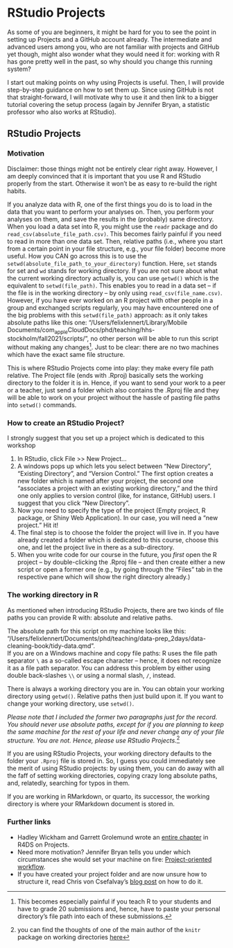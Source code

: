 # RStudio Projects

As some of you are beginners, it might be hard for you to see the point in setting up Projects and a GitHub account already. The intermediate and advanced users among you, who are not familiar with projects and GitHub yet though, might also wonder what they would need it for: working with R has gone pretty well in the past, so why should you change this running system?

I start out making points on why using Projects is useful. Then, I will provide step-by-step guidance on how to set them up. Since using GitHub is not that straight-forward, I will motivate why to use it and then link to a bigger tutorial covering the setup process (again by Jennifer Bryan, a statistic professor who also works at RStudio).

## RStudio Projects

### Motivation

Disclaimer: those things might not be entirely clear right away. However, I am deeply convinced that it is important that you use R and RStudio properly from the start. Otherwise it won't be as easy to re-build the right habits.

If you analyze data with R, one of the first things you do is to load in the data that you want to perform your analyses on. Then, you perform your analyses on them, and save the results in the (probably) same directory.\
When you load a data set into R, you might use the `readr` package and do `read_csv(absolute_file_path.csv)`. This becomes fairly painful if you need to read in more than one data set. Then, relative paths (i.e., where you start from a certain point in your file structure, e.g., your file folder) become more useful. How you CAN go across this is to use the `setwd(absolute_file_path_to_your_directory)` function. Here, `set` stands for set and `wd` stands for working directory. If you are not sure about what the current working directory actually is, you can use `getwd()` which is the equivalent to `setwd(file_path)`. This enables you to read in a data set -- if the file is in the working directory -- by only using `read_csv(file_name.csv)`.\
However, if you have ever worked on an R project with other people in a group and exchanged scripts regularly, you may have encountered one of the big problems with this `setwd(file_path)` approach: as it only takes absolute paths like this one: "/Users/felixlennert/Library/Mobile Documents/com~apple~CloudDocs/phd/teaching/hhs-stockholm/fall2021/scripts/", no other person will be able to run this script without making any changes[^projects-1]. Just to be clear: there are no two machines which have the exact same file structure.

[^projects-1]: This becomes especially painful if you teach R to your students and have to grade 20 submissions and, hence, have to paste your personal directory's file path into each of these submissions.

This is where RStudio Projects come into play: they make every file path relative. The Project file (ends with .Rproj) basically sets the working directory to the folder it is in. Hence, if you want to send your work to a peer or a teacher, just send a folder which also contains the .Rproj file and they will be able to work on your project without the hassle of pasting file paths into `setwd()` commands.

### How to create an RStudio Project?

I strongly suggest that you set up a project which is dedicated to this workshop

1.  In RStudio, click File \>\> New Project...
2.  A windows pops up which lets you select between "New Directory", "Existing Directory", and "Version Control." The first option creates a new folder which is named after your project, the second one "associates a project with an existing working directory," and the third one only applies to version control (like, for instance, GitHub) users. I suggest that you click "New Directory".
3.  Now you need to specify the type of the project (Empty project, R package, or Shiny Web Application). In our case, you will need a "new project." Hit it!\
4.  The final step is to choose the folder the project will live in. If you have already created a folder which is dedicated to this course, choose this one, and let the project live in there as a sub-directory.
5.  When you write code for our course in the future, you *first* open the R project -- by double-clicking the .Rproj file -- and then create either a new script or open a former one (e.g., by going through the "Files" tab in the respective pane which will show the right directory already.)

### The working directory in R

As mentioned when introducing RStudio Projects, there are two kinds of file paths you can provide R with: absolute and relative paths.

The absolute path for this script on my machine looks like this: "/Users/felixlennert/Documents/phd/teaching/data-prep_2days/data-cleaning-book/tidy-data.qmd".\
If you are on a Windows machine and copy file paths: R uses the file path separator `\` as a so-called escape character -- hence, it does not recognize it as a file path separator. You can address this problem by either using double back-slashes `\\` or using a normal slash, `/`, instead.

There is always a working directory you are in. You can obtain your working directory using `getwd()`. Relative paths then just build upon it. If you want to change your working directory, use `setwd()`.

*Please note that I included the former two paragraphs just for the record. You should never use absolute paths, except for if you are planning to keep the same machine for the rest of your life and never change any of your file structure. You are not. Hence, please use RStudio Projects.*[^projects-2]

[^projects-2]: you can find the thoughts of one of the main author of the `knitr` package on working directories [here](https://groups.google.com/forum/#!topic/knitr/knM0VWoexT0)

If you are using RStudio Projects, your working directory defaults to the folder your `.Rproj` file is stored in. So, I guess you could immediately see the merit of using RStudio projects: by using them, you can do away with all the faff of setting working directories, copying crazy long absolute paths, and, relatedly, searching for typos in them.

If you are working in RMarkdown, or quarto, its successor, the working directory is where your RMarkdown document is stored in.

### Further links

-   Hadley Wickham and Garrett Grolemund wrote an [entire chapter](https://r4ds.had.co.nz/workflow-projects.html#rstudio-projects) in R4DS on Projects.
-   Need more motivation? Jennifer Bryan tells you under which circumstances she would set your machine on fire: [Project-oriented workflow](https://www.tidyverse.org/blog/2017/12/workflow-vs-script/).
-   If you have created your project folder and are now unsure how to structure it, read Chris von Csefalvay's [blog post](https://chrisvoncsefalvay.com/2018/08/09/structuring-r-projects/) on how to do it.
